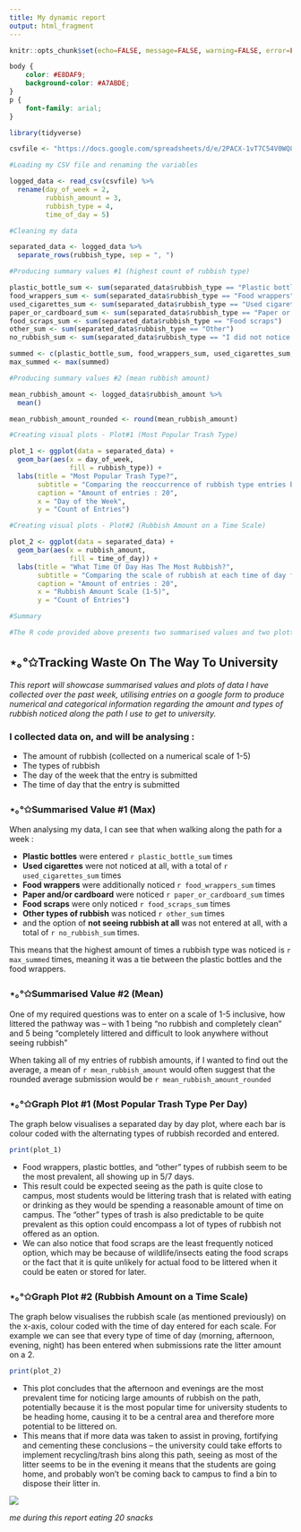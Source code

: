 ---
title: My dynamic report
output: html_fragment
---

```{r setup, include=FALSE}
knitr::opts_chunk$set(echo=FALSE, message=FALSE, warning=FALSE, error=FALSE)

```

```{css}
body {
    color: #E8DAF9;
    background-color: #A7ABDE;
}
p {
    font-family: arial;
}

```

```{r}

library(tidyverse)

csvfile <- "https://docs.google.com/spreadsheets/d/e/2PACX-1vT7C54V0WQ8oN6CQS4VINuTPrinvgCQaPpdswpI7AmWD1uDmDp3QeUCnnzPdraDlKfwRPXpI84iTj0f/pub?output=csv"

#Loading my CSV file and renaming the variables

logged_data <- read_csv(csvfile) %>%
  rename(day_of_week = 2,
         rubbish_amount = 3,
         rubbish_type = 4,
         time_of_day = 5)

#Cleaning my data

separated_data <- logged_data %>%
  separate_rows(rubbish_type, sep = ", ")

#Producing summary values #1 (highest count of rubbish type)

plastic_bottle_sum <- sum(separated_data$rubbish_type == "Plastic bottles")
food_wrappers_sum <- sum(separated_data$rubbish_type == "Food wrappers")
used_cigarettes_sum <- sum(separated_data$rubbish_type == "Used cigarettes")
paper_or_cardboard_sum <- sum(separated_data$rubbish_type == "Paper or cardboard")
food_scraps_sum <- sum(separated_data$rubbish_type == "Food scraps")
other_sum <- sum(separated_data$rubbish_type == "Other")
no_rubbish_sum <- sum(separated_data$rubbish_type == "I did not notice any rubbish")

summed <- c(plastic_bottle_sum, food_wrappers_sum, used_cigarettes_sum, paper_or_cardboard_sum, food_scraps_sum, other_sum, no_rubbish_sum)
max_summed <- max(summed)

#Producing summary values #2 (mean rubbish amount)

mean_rubbish_amount <- logged_data$rubbish_amount %>%
  mean()

mean_rubbish_amount_rounded <- round(mean_rubbish_amount)

#Creating visual plots - Plot#1 (Most Popular Trash Type)

plot_1 <- ggplot(data = separated_data) +
  geom_bar(aes(x = day_of_week,
               fill = rubbish_type)) +
  labs(title = "Most Popular Trash Type?",
       subtitle = "Comparing the reoccurrence of rubbish type entries between days for project 2",
       caption = "Amount of entries : 20",
       x = "Day of the Week",
       y = "Count of Entries")

#Creating visual plots - Plot#2 (Rubbish Amount on a Time Scale)

plot_2 <- ggplot(data = separated_data) +
  geom_bar(aes(x = rubbish_amount,
               fill = time_of_day)) +
  labs(title = "What Time Of Day Has The Most Rubbish?",
       subtitle = "Comparing the scale of rubbish at each time of day for project 2",
       caption = "Amount of entries : 20",
       x = "Rubbish Amount Scale (1-5)",
       y = "Count of Entries")

#Summary

#The R code provided above presents two summarised values and two plotted graphs. My first summarised value includes the highest count of entered rubbish types, which is a tie between food wrappers and plastic bottles -- both at 12. The next summarised value is the mean of the rubbish amount scale, which averages at 2.75 and when rounded -- becomes 3. My first bar plot presents bars that have each day of the week on the x-axis, and are filled in with each colour to represent the count of the type of rubbish entered on each day. The second bar plot showcases the rubbish scale on the x-axis and the time of day as the filled colour, visualising what time of day often has the most rubbish spotted. 

```

## ⋆｡°✩Tracking Waste On The Way To University
*This report will showcase summarised values and plots of data I have collected over the past week, utilising entries on a google form to produce numerical and categorical information regarding the amount and types of rubbish noticed along the path I use to get to university.*

### I collected data on, and will be analysing :

- The amount of rubbish (collected on a numerical scale of 1-5)
- The types of rubbish
- The day of the week that the entry is submitted
- The time of day that the entry is submitted

### ⋆｡°✩Summarised Value #1 (Max)

When analysing my data, I can see that when walking along the path for a week :

- **Plastic bottles** were entered `r plastic_bottle_sum` times
- **Used cigarettes** were not noticed at all, with a total of `r used_cigarettes_sum` times
- **Food wrappers** were additionally noticed `r food_wrappers_sum` times
- **Paper and/or cardboard** were noticed `r paper_or_cardboard_sum` times
- **Food scraps** were only noticed `r food_scraps_sum` times
- **Other types of rubbish** was noticed `r other_sum` times
- and the option of **not seeing rubbish at all** was not entered at all, with a total of `r no_rubbish_sum` times.

This means that the highest amount of times a rubbish type was noticed is `r max_summed` times, meaning it was a tie between the plastic bottles and the food wrappers.

### ⋆｡°✩Summarised Value #2 (Mean)

One of my required questions was to enter on a scale of 1-5 inclusive, how littered the pathway was -- with 1 being "no rubbish and completely clean" and 5 being "completely littered and difficult to look anywhere without seeing rubbish"

When taking all of my entries of rubbish amounts, if I wanted to find out the average, a mean of `r mean_rubbish_amount` would often suggest that the rounded average submission would be `r mean_rubbish_amount_rounded`

### ⋆｡°✩Graph Plot #1 (Most Popular Trash Type Per Day)

The graph below visualises a separated day by day plot, where each bar is colour coded with the alternating types of rubbish recorded and entered.

```{r}
print(plot_1)
```

- Food wrappers, plastic bottles, and "other" types of rubbish seem to be the most prevalent, all showing up in 5/7 days.
- This result could be expected seeing as the path is quite close to campus, most students would be littering trash that is related with eating or drinking as they would be spending a reasonable amount of time on campus. The "other" types of trash is also predictable to be quite prevalent as this option could encompass a lot of types of rubbish not offered as an option.
- We can also notice that food scraps are the least frequently noticed option, which may be because of wildlife/insects eating the food scraps or the fact that it is quite unlikely for actual food to be littered when it could be eaten or stored for later.

### ⋆｡°✩Graph Plot #2 (Rubbish Amount on a Time Scale)

The graph below visualises the rubbish scale (as mentioned previously) on the x-axis, colour coded with the time of day entered for each scale. For example we can see that every type of time of day (morning, afternoon, evening, night) has been entered when submissions rate the litter amount on a 2.

```{r}
print(plot_2)
```

- This plot concludes that the afternoon and evenings are the most prevalent time for noticing large amounts of rubbish on the path, potentially because it is the most popular time for university students to be heading home, causing it to be a central area and therefore more potential to be littered on.
- This means that if more data was taken to assist in proving, fortifying and cementing these conclusions -- the university could take efforts to implement recycling/trash bins along this path, seeing as most of the litter seems to be in the evening it means that the students are going home, and probably won't be coming back to campus to find a bin to dispose their litter in.

![](https://media.tenor.com/S1MIclkGeK0AAAAM/blank-stare-alpacas.gif)

*me during this report eating 20 snacks*
